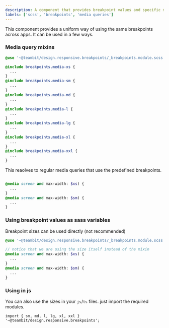 ```yaml
---
description: A component that provides breakpoint values and specific media query mixins.
labels: ['scss', 'breakpoints', 'media queries']
---
```


This component provides a uniform way of using the same breakpoints across apps. It can be used in a few ways.

### Media query mixins

```scss
@use '~@teambit/design.responsive.breakpoints/_breakpoints.module.scss';

@include breakpoints.media-xs {
  ...
}
@include breakpoints.media-sm {
  ...
}
@include breakpoints.media-md {
  ...
}
@include breakpoints.media-l {
  ...
}
@include breakpoints.media-lg {
  ...
}
@include breakpoints.media-xl {
  ...
}
@include breakpoints.media-xxl {
  ...
}
```

This reaolves to regular media queries that use the predefined breakpoints.

```scss

@media screen and max-width: $xs) {
  ...
}
@media screen and max-width: $sm) {
  ...
}
```

### Using breakpoint values as sass variables

Breakpoint sizes can be used directly (not recommended)
```scss
@use '~@teambit/design.responsive.breakpoints/_breakpoints.module.scss';

// notice that we are using the size itself instead of the mixin
@media screen and max-width: $xs) {
  ...
}
@media screen and max-width: $sm) {
  ...
}

```


### Using in js

You can also use the sizes in your `js`/`ts` files. just import the required modules.

```tsx
import { sm, md, l, lg, xl, xxl } '~@teambit/design.responsive.breakpoints';

```
